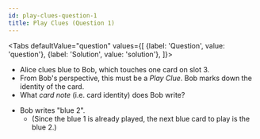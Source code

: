 ```yaml
---
id: play-clues-question-1
title: Play Clues (Question 1)
---
```



<BeginnersGuideProgress id="play-clues-question-1" />

<!-- lint disable no-undefined-references -->

<Tabs
  defaultValue="question"
  values={[
    {label: 'Question', value: 'question'},
    {label: 'Solution', value: 'solution'},
  ]}>
<TabItem value="question">

- Alice clues blue to Bob, which touches one card on slot 3.
- From Bob's perspective, this must be a _Play Clue_. Bob marks down the identity of the card.
- What _card note_ (i.e. card identity) does Bob write?

</TabItem>
<TabItem value="solution">

- Bob writes "blue 2".
  - (Since the blue 1 is already played, the next blue card to play is the blue 2.)

</TabItem>
</Tabs>

<PlayCluesQuestion1 />
